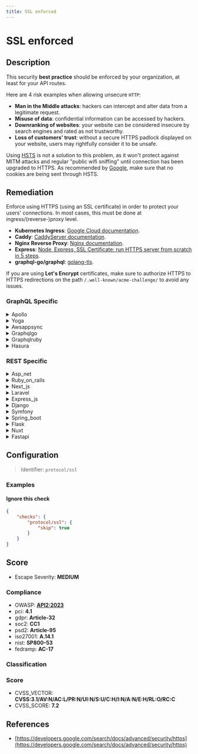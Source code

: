 ```yaml
---
title: SSL enforced
---
```


# SSL enforced

## Description

This security **best practice** should be enforced by your organization, at least for your API routes.

Here are 4 risk examples when allowing unsecure `HTTP`:

- **Man in the Middle attacks**: hackers can intercept and alter data from a legitimate request.
- **Misuse of data**: confidential information can be accessed by hackers.
- **Downranking of websites**: your website can be considered insecure by search engines and rated as not trustworthy.
- **Loss of customers' trust**: without a secure HTTPS padlock displayed on your website, users may rightfully consider it to be unsafe.

Using [HSTS](https://en.wikipedia.org/wiki/HTTP_Strict_Transport_Security) is not a solution to this problem, as it won't protect against MITM attacks and regular "public wifi sniffing" until connection has been upgraded to HTTPS.
As recommended by [Google](https://developers.google.com/search/docs/advanced/security/https), make sure that no cookies are being sent through HSTS.


## Remediation

Enforce using HTTPS (using an SSL certificate) in order to protect your users' connections.
In most cases, this must be done at ingress/(reverse-)proxy level.

- **Kubernetes Ingress**: [Google Cloud documentation](https://cloud.google.com/kubernetes-engine/docs/how-to/ingress-features#https_redirect).
- **Caddy**: [CaddyServer documentation](https://caddyserver.com/docs/json/apps/http/servers/automatic_https/).
- **Nginx Reverse Proxy**: [Nginx documentation](https://docs.nginx.com/nginx/admin-guide/security-controls/securing-http-traffic-upstream/).
- **Express**: [Node, Express, SSL Certificate: run HTTPS server from scratch in 5 steps](https://dev.to/omergulen/step-by-step-node-express-ssl-certificate-run-https-server-from-scratch-in-5-steps-5b87).
- **graphql-go/graphql**: [golang-tls](https://github.com/denji/golang-tls).

If you are using **Let's Encrypt** certificates, make sure to authorize HTTPS to HTTPS redirections on the path `/.well-known/acme-challenge/` to avoid any issues.



### GraphQL Specific

<details>
    <summary>Apollo</summary>

Ensure that the Apollo framework engine is configured to enforce SSL/TLS encryption for all incoming and outgoing connections to prevent data interception and man-in-the-middle attacks. This can typically be achieved by setting up HTTPS for your Apollo server and using secure WebSockets (WSS) for subscriptions.

</details>

<details>
    <summary>Yoga</summary>

Ensure that the Yoga framework engine is configured to enforce SSL/TLS for all connections to prevent data interception and man-in-the-middle attacks. This can typically be achieved by configuring the server to redirect all HTTP requests to HTTPS, setting up HSTS (HTTP Strict Transport Security), and ensuring that SSL certificates are valid and up-to-date. Additionally, consider implementing TLS 1.2 or higher for enhanced security.

</details>

<details>
    <summary>Awsappsync</summary>

Ensure that SSL is enforced for all data in transit to and from AWS AppSync by configuring the API to require HTTPS for all requests and by using AWS-managed certificates for SSL/TLS termination.

</details>

<details>
    <summary>Graphqlgo</summary>

Ensure that the GraphQL Go framework engine is configured to enforce SSL/TLS connections for all incoming and outgoing communications to prevent data interception and man-in-the-middle attacks. This can typically be achieved by setting up an SSL-enabled proxy in front of the application or by configuring the server to only accept secure connections. Additionally, consider implementing HSTS (HTTP Strict Transport Security) to enforce SSL/TLS usage for all clients.

</details>

<details>
    <summary>Graphqlruby</summary>

Ensure that SSL is enforced for all GraphQL Ruby framework engine connections to prevent data interception and man-in-the-middle attacks. Configure the server to redirect all HTTP requests to HTTPS and use SSL certificates from a trusted certificate authority. Additionally, set the 'force_ssl' configuration option to 'true' in the environment configuration file to enforce SSL usage.

</details>

<details>
    <summary>Hasura</summary>

Ensure that SSL is enforced for all connections to the Hasura GraphQL engine by setting the environment variable `HASURA_GRAPHQL_SSL_CERT_DIR` to the directory containing your SSL certificates. Additionally, configure your reverse proxy or load balancer to only accept secure HTTPS connections.

</details>


### REST Specific

<details>
    <summary>Asp_net</summary>

Implement SSL/TLS to encrypt all data in transit. Ensure all ASP.NET applications redirect HTTP traffic to HTTPS, utilize the `RequireHttpsAttribute` for MVC controllers, and set `Strict-Transport-Security` headers to enforce HSTS, while ensuring cookies have the `secure` flag set to prevent transmission over unencrypted connections.

</details>

<details>
    <summary>Ruby_on_rails</summary>

In Ruby on Rails, enforce SSL by setting 'config.force_ssl = true' in the 'config/environments/production.rb' file. This will ensure that all access to your application's routes is over HTTPS, redirecting any HTTP requests to HTTPS, and securing your data with SSL/TLS encryption.

</details>

<details>
    <summary>Next_js</summary>

Implement SSL/TLS to ensure all data transmitted between the Next.js server and clients is encrypted. Configure your server to redirect all HTTP traffic to HTTPS and use HSTS to enforce SSL. Update all internal links to use HTTPS and set secure attributes on cookies.

</details>

<details>
    <summary>Laravel</summary>

In Laravel, enforce SSL by adding a middleware that redirects all HTTP requests to HTTPS. Use the 'forceScheme' method on the URL facade within the middleware to ensure all generated URLs are HTTPS. Additionally, set the 'SECURE_COOKIES' environment variable to true to make all cookies secure by default.

</details>

<details>
    <summary>Express_js</summary>

Implement SSL/TLS encryption for all Express.js routes by configuring the server to only serve content over HTTPS. Acquire and install an SSL certificate, redirect all HTTP traffic to HTTPS, and use the 'helmet' middleware to set HTTP headers for security, including HSTS, to prevent any non-encrypted connections.

</details>

<details>
    <summary>Django</summary>

In Django, ensure SSL/TLS is enforced by setting the 'SECURE_SSL_REDIRECT' to 'True' in your settings.py file. This will redirect all HTTP requests to HTTPS. Additionally, set 'SESSION_COOKIE_SECURE' and 'CSRF_COOKIE_SECURE' to 'True' to prevent cookies from being transmitted over non-HTTPS connections. Use Django's built-in '@require_https' decorator for views that require SSL. For added security, consider implementing HSTS by setting 'SECURE_HSTS_SECONDS', 'SECURE_HSTS_INCLUDE_SUBDOMAINS', and 'SECURE_HSTS_PRELOAD' appropriately.

</details>

<details>
    <summary>Symfony</summary>

In Symfony, enforce SSL by configuring your web server to redirect all HTTP traffic to HTTPS. Additionally, set the 'security.yml' to require HTTPS for all routes by using the 'requires_channel: https' under your firewall settings. Implement HSTS by adding the 'Strict-Transport-Security' header in your response. This ensures all data is encrypted during transit, protecting against eavesdropping and tampering.

</details>

<details>
    <summary>Spring_boot</summary>

In Spring Boot applications, enforce SSL by configuring the server to redirect all HTTP requests to HTTPS. This can be achieved by setting the 'security.require-ssl=true' property in the application.properties file or by implementing a WebSecurityConfigurerAdapter that redirects all incoming HTTP requests to HTTPS. Additionally, use the '@EnableWebSecurity' annotation to activate security features and configure HSTS headers to instruct browsers to only communicate over HTTPS.

</details>

<details>
    <summary>Flask</summary>

In Flask, ensure SSL/TLS is enforced by redirecting all HTTP requests to HTTPS. Use the 'Flask-Talisman' extension to set strict HTTPS-only transport security headers and manage secure cookies. Configure your web server to handle SSL termination and always serve your Flask application over a secure connection.

</details>

<details>
    <summary>Nuxt</summary>

Ensure all Nuxt.js applications are configured to use HTTPS by default. Set up a permanent redirect from HTTP to HTTPS to prevent any unencrypted traffic. Utilize the `server.https` option in `nuxt.config.js` to specify the SSL certificate and key, and consider implementing HSTS headers to enforce secure connections. Regularly update your SSL certificates and use strong encryption protocols to maintain the highest level of security.

</details>

<details>
    <summary>Fastapi</summary>

In FastAPI, ensure all API routes are configured to use HTTPS by setting up SSL/TLS certificates. Redirect all HTTP traffic to HTTPS and implement HSTS headers to enforce secure connections. Avoid sending sensitive data over unencrypted channels and consider using middleware to automate HTTPS redirection.

</details>

## Configuration

> Identifier: `protocol/ssl`



### Examples



#### Ignore this check

```json
{
    "checks": {
        "protocol/ssl": {
            "skip": true
        }
    }
}
```




## Score

- Escape Severity: **<span className="medium-severity">MEDIUM</span>**

### Compliance

- OWASP: **[API2:2023](https://github.com/OWASP/API-Security/blob/master/editions/2023/en/0xa2-broken-authentication.md)**
- pci: **4.1**
- gdpr: **Article-32**
- soc2: **CC1**
- psd2: **Article-95**
- iso27001: **A.14.1**
- nist: **SP800-53**
- fedramp: **AC-17**

### Classification






### Score

- CVSS_VECTOR: **CVSS:3.1/AV:N/AC:L/PR:N/UI:N/S:U/C:H/I:N/A:N/E:H/RL:O/RC:C**
- CVSS_SCORE: **7.2**

## References

- [https://developers.google.com/search/docs/advanced/security/https](https://developers.google.com/search/docs/advanced/security/https)
  